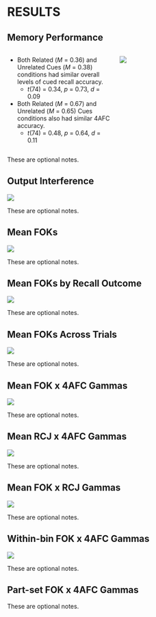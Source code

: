 # RESULTS

## Memory Performance

:::: {.columns}
::: {.column width="50%"}

- Both Related (_M_ = 0.36) and Unrelated Cues (_M_ = 0.38) conditions had similar overall levels of cued recall accuracy.
  + _t_(74) = 0.34, _p_ = 0.73, _d_ = 0.09

- Both Related (_M_ = 0.67) and Unrelated (_M_ = 0.65) Cues conditions also had similar 4AFC accuracy.
  + _t_(74) = 0.48, _p_ = 0.64, _d_ = 0.11

:::
::: {.column width="50%"}

![](./img/recall_recog_means.png)

:::
::::

::: {.notes}
These are optional notes.
:::

## Output Interference

![](./img/recall_lin_loess.png)


::: {.notes}
These are optional notes.
:::

## Mean FOKs

![](./img/fok_means_1.png)


::: {.notes}
These are optional notes.
:::

## Mean FOKs by Recall Outcome

![](./img/fok_means_2.png)


::: {.notes}
These are optional notes.
:::

## Mean FOKs Across Trials

![](./img/fok_trial_3.png)


::: {.notes}
These are optional notes.
:::


## Mean FOK x 4AFC Gammas

![](./img/fok_gamma_1.png)

::: {.notes}
These are optional notes.
:::

## Mean RCJ x 4AFC Gammas

![](./img/cj_gamma_1.png)

::: {.notes}
These are optional notes.
:::

## Mean FOK x RCJ Gammas

![](./img/fok_cj_gamma.png)

::: {.notes}
These are optional notes.
:::

## Within-bin FOK x 4AFC Gammas

![](./img/part_gamma_1.png)

::: {.notes}
These are optional notes.
:::

## Part-set FOK x 4AFC Gammas

::: {.notes}
These are optional notes.
:::